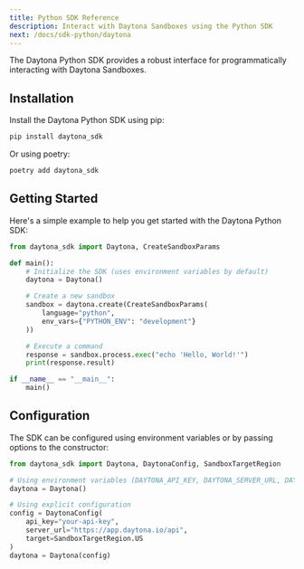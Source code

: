 ```yaml
---
title: Python SDK Reference
description: Interact with Daytona Sandboxes using the Python SDK
next: /docs/sdk-python/daytona
---
```


The Daytona Python SDK provides a robust interface for programmatically interacting with Daytona Sandboxes.

## Installation

Install the Daytona Python SDK using pip:

```bash
pip install daytona_sdk
```

Or using poetry:

```bash
poetry add daytona_sdk
```

## Getting Started

Here's a simple example to help you get started with the Daytona Python SDK:

```python
from daytona_sdk import Daytona, CreateSandboxParams

def main():
    # Initialize the SDK (uses environment variables by default)
    daytona = Daytona()

    # Create a new sandbox
    sandbox = daytona.create(CreateSandboxParams(
        language="python",
        env_vars={"PYTHON_ENV": "development"}
    ))

    # Execute a command
    response = sandbox.process.exec("echo 'Hello, World!'")
    print(response.result)

if __name__ == "__main__":
    main()
```

## Configuration

The SDK can be configured using environment variables or by passing options to the constructor:

```python
from daytona_sdk import Daytona, DaytonaConfig, SandboxTargetRegion

# Using environment variables (DAYTONA_API_KEY, DAYTONA_SERVER_URL, DAYTONA_TARGET)
daytona = Daytona()

# Using explicit configuration
config = DaytonaConfig(
    api_key="your-api-key",
    server_url="https://app.daytona.io/api",
    target=SandboxTargetRegion.US
)
daytona = Daytona(config)
```
